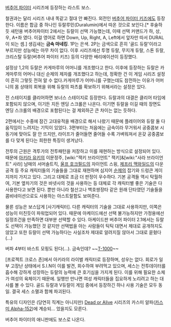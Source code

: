 [[버추어 파이터]] 시리즈에 등장하는 라스트 보스. 

철권과는 달리 시리즈 내내 똑같고 절대 안 빠진다. 외전인 [[버추어 파이터 키즈]]에도 등장한다. 이름은 합금 중 하나인 듀랄루민(Duralumin)에서 따온 것으로 보인다.[* 후술하듯 새턴용 버추어파이터 2에서는 듀랄이 선택 가능했는데, 이때 선택 커맨드가 하, 상, 우, A+좌 였다. 이걸 영어로 하면 Down, Up, Right, A, Left에서 앞자만 따서 DURAL이 되는 셈.] 생김새는 '''금속 마네킹'''. 1P는 은색. 2P는 금색으로 흔히 '골드 듀랄'이라고 부르지만 성능에는 아무 차이 없다. 이후 시리즈에선 투명 듀랄, 무지개 듀랄, 스톤 듀랄,크리스탈 듀랄(버추어 파이터 키즈) 등의 다양한 배리에이션이 등장했다.

설정상 1,2의 듀랄은 카게마루의 어머니를 개조했다고 한다. 이후에 등장하는 듀랄은 카게마루의 어머니 대신 순제의 제자를 개조했다고 하는데, 정확한 건 이 게임 시리즈 설정이 흔히 그렇듯 전혀 알 수 없다.카게마루가 어머니를 구했는데도 참전하는 이유가 어머니의 몸 상태의 회복을 위해 듀랄의 파츠를 확보하기 위해서라는 설정은 있다.

전 스테이지를 클리어하면 보너스 스테이지로 등장한다. 듀랄과의 대결은 클리어 타임에 포함되지 않으며, 이기든 지든 엔딩 스크롤은 나온다. 이기면 듀랄을 이길 때의 장면도 엔딩 스크롤의 배경으로 포함된다는 걸 제외하곤 큰 차이는 없는 듯하다.

2편에서는 수중에 잠긴 고대유적을 배경으로 해서 나왔기 때문에 플레이어와 듀랄 둘 다 움직임이 느려지는 기믹이 있었다. 3편부터는 처음에는 금속이라 무거워서 공중콤보 시동기에 맞아도 잘 안 뜨지만, 라이프가 줄어들면 줄어들 수록 가벼워져서 온갖 공중콤보를 다 맞게 된다는 희한한 특징이 생겨났다.

전투의 근원은 격투가의 전투패턴을 저장하고 이를 재현하는 방식으로 설정되어 있다. 때문에 [[아키라 유키]]의 이문정주, [wiki:"잭키 브라이언트" 잭키]&[wiki:"사라 브라이언트" 사라] 남매의 서머솔트킥, [[울프 호크필드]]의 자이언트 스윙, [[제프리 맥와일드]]의 다운공격 등 주요 캐릭터들의 기술들을 그대로 재현하며 심지어 [[순제]]의 잡기와 드렁큰 게이지까지 가지고 있다. 그리고 대체로 조금 더 판정이 우수하다. 기본 공격들 역시 탁월하여, 기본 옆차기의 것은 바넷사의 것을 사용하는 등 대체로 각 캐릭터별 좋은 기술은 다 사용한다고 보면 된다. 뿐만 아니라 철산고나 백호쌍장타 같은 원래 단타였던 기술들을 콤비네이션으로도 사용하는 아스트랄함도 보여준다.

물론 성능은 보스답게 [사기캐릭터]. 다른 캐릭터의 기술을 그대로 사용하지만, 이쪽은 성능이 미친듯이 파워업되어 있다. 때문에 아케이드에선 선택 불가능하지만 가정용에선 일정조건을 만족하면 대부분 선택할 수 있다. 아케이드판 버추어 파이터 2.1에서는 듀랄도 선택이 가능했던 것 같지만 선택법을 아는 사람들이 틱틱 대면서 제대로 공개하지도 않았고 또한 듀랄이 선택 가능하다는 사실조차 제대로 알려지질 않아서 그대로 묻혔다 (...)

버파 4부터 바스트 모핑도 된다(...). 금속인데? ~~[[T-1000]]~~

[프로젝트 크로스 존]에서 아키라의 라이벌 캐릭터로 등장하며, 성우는 없다. 회로가 일부 고장난 상태에서 S.I.N이 이를 발견, 회수하여 부려먹고 있으며, 세스는 전투데이터를 흡수해 강하게 성장하는 듀랄의 능력에 큰 호기심을 가지게 된다. 이를 위해 필요한 소체가 여성의 육체이기 때문에. 일행만 만나면 여성 캐릭터들을 집요하게 노리려고 하는 대사를 볼 수 있다. 골드 듀랄과 V듀랄이 게임 중에서 등장하긴 하나 사용 기술은 모두 동일. 결국 세스 소멸과 함께 파괴된다.

특유의 디자인은 (당연히 직계는 아니지만) [[Dead or Alive]] 시리즈의 카스미 알파([[카스미 Alpha-152]])에 계승되… 었을지도 모른다.

버추어 파이터의 애니판에도 보스로 나온다.
